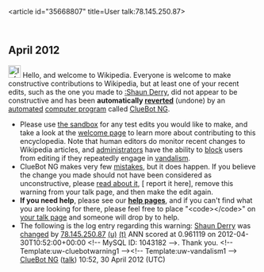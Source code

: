 <article id="35668807" title=User talk:78.145.250.87>
	<talkpage id="35668807" title="User talk:78.145.250.87">


== April 2012 ==
[[Image:Information.svg|left|25px|alt=|link=]] Hello, and welcome to Wikipedia. Everyone is welcome to make constructive contributions to Wikipedia, but at least one of your recent edits, such as the one you made to [[:Shaun Derry]], did not appear to be constructive and has been '''automatically [[Help:Reverting|reverted]]''' (undone) by an [[automated]] [[computer program]] called [[User:ClueBot NG|ClueBot NG]]. 
* Please use [[Wikipedia:Sandbox|the sandbox]] for any test edits you would like to make, and take a look at the [[Wikipedia:Introduction|welcome page]] to learn more about contributing to this encyclopedia. Note that human editors do monitor recent changes to Wikipedia articles, and [[WP:ADMINS|administrators]] have the ability to [[WP:BLOCK|block]] users from editing if they repeatedly engage in [[WP:vandalism|vandalism]].
* ClueBot NG makes very few [[User:ClueBot NG#Information About False Positives|mistakes]], but it does happen. If you believe the change you made should not have been considered as unconstructive, please [[User:ClueBot NG#Information About False Positives|read about it]], [{{User:ClueBot NG/Warnings/FPReport|1043182}} report it here], remove this warning from your talk page, and then make the edit again.
*'''If you need help''', please see our '''[[Help:Contents|help pages]]''', and if you can't find what you are looking for there, please feel free to place &quot;&lt;code&gt;{{tl|helpme}}&lt;/code&gt;&quot; on [[Special:MyTalk|your talk page]] and someone will drop by to help.
* The following is the log entry regarding this warning: [[Shaun Derry]] was [http://en.wikipedia.org/w/index.php?title=Shaun+Derry&amp;diff=489931102&amp;oldid=489793761 changed] by [[Special:Contributions/78.145.250.87|78.145.250.87]] [[User:78.145.250.87|(u)]] [[User talk:78.145.250.87|(t)]] ANN scored at 0.961119 on 2012-04-30T10:52:00+00:00 &lt;!-- MySQL ID: 1043182 --&gt;. Thank you. &lt;!-- Template:uw-cluebotwarning1 --&gt;&lt;!-- Template:uw-vandalism1 --&gt; [[User:ClueBot NG|ClueBot NG]] ([[User talk:ClueBot NG|talk]]) 10:52, 30 April 2012 (UTC)
	</talkpage>
</article>